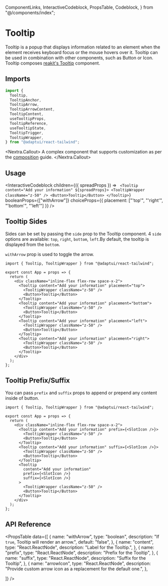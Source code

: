   ComponentLinks,
  InteractiveCodeblock,
  PropsTable,
  Codeblock,
} from "@/components/index";

# Tooltip

Tooltip is a popup that displays information related to an element when the
element receives keyboard focus or the mouse hovers over it. Tooltip can be used
in combination with other components, such as Button or Icon. Tooltip composes
[reakit's Tooltip](https://reakit.io/docs/tooltip/) component.

<ComponentLinks github="tooltip" theme="tooltip" story="popups-tooltip" />

## Imports

```js
import {
  Tooltip,
  TooltipAnchor,
  TooltipArrow,
  TooltipArrowContent,
  TooltipContent,
  useTooltipProps,
  TooltipReference,
  useTooltipState,
  TooltipTrigger,
  TooltipWrapper,
} from "@adaptui/react-tailwind";
```

<Nextra.Callout>
  A complex component that supports customization as per the
  [composition](/docs/composition) guide.
</Nextra.Callout>

## Usage

<InteractiveCodeblock
  children={({ spreadProps }) => `
  <Tooltip content="Add your information" ${spreadProps}>
    <TooltipWrapper className="z-50" />
    <Button>Tooltip</Button>
  </Tooltip>`}
  booleanProps={["withArrow"]}
  choiceProps={{ placement: ["'top'", "'right'", "'bottom'", "'left'"] }}
/>

## Tooltip Sides

Sides can be set by passing the `side` prop to the Tooltip component. 4 `side`
options are available: `top`, `right`, `bottom`, `left`.By default, the tooltip
is displayed from the `bottom`.

`withArrow` prop is used to toggle the arrow.

<Codeblock live noInline>

```
import { Tooltip, TooltipWrapper } from "@adaptui/react-tailwind";

export const App = props => {
  return (
    <div className="inline-flex flex-row space-x-2">
      <Tooltip content="Add your information" placement="top">
        <TooltipWrapper className="z-50" />
        <Button>Tooltip</Button>
      </Tooltip>
      <Tooltip content="Add your information" placement="bottom">
        <TooltipWrapper className="z-50" />
        <Button>Tooltip</Button>
      </Tooltip>
      <Tooltip content="Add your information" placement="left">
        <TooltipWrapper className="z-50" />
        <Button>Tooltip</Button>
      </Tooltip>
      <Tooltip content="Add your information" placement="right">
        <TooltipWrapper className="z-50" />
        <Button>Tooltip</Button>
      </Tooltip>
    </div>
  );
};
```

</Codeblock>

## Tooltip Prefix/Suffix

You can pass `prefix` and `suffix` props to append or prepend any content inside
of button.

<Codeblock live noInline>

```
import { Tooltip, TooltipWrapper } from "@adaptui/react-tailwind";

export const App = props => {
  return (
    <div className="inline-flex flex-row space-x-2">
      <Tooltip content="Add your information" prefix={<SlotIcon />}>
        <TooltipWrapper className="z-50" />
        <Button>Tooltip</Button>
      </Tooltip>
      <Tooltip content="Add your information" suffix={<SlotIcon />}>
        <TooltipWrapper className="z-50" />
        <Button>Tooltip</Button>
      </Tooltip>
      <Tooltip
        content="Add your information"
        prefix={<SlotIcon />}
        suffix={<SlotIcon />}
      >
        <TooltipWrapper className="z-50" />
        <Button>Tooltip</Button>
      </Tooltip>
    </div>
  );
};
```

</Codeblock>

## API Reference

<PropsTable
  data={[
    {
      name: "withArrow",
      type: "boolean",
      description: "If `true`, Tooltip will render an arrow.",
      default: "false",
    },
    {
      name: "content",
      type: "React.ReactNode",
      description: "Label for the Tooltip.",
    },
    {
      name: "prefix",
      type: "React.ReactNode",
      description: "Prefix for the Tooltip",
    },
    {
      name: "suffix",
      type: "React.ReactNode",
      description: "Suffix for the Tooltip",
    },
    {
      name: "arrowIcon",
      type: "React.ReactNode",
      description: "Provide custom arrow icon as a replacement for the default one.",
    },

]} />
